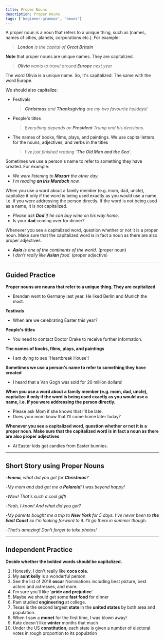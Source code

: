 ```yaml
---
title: Proper Nouns
description: Proper Nouns
tags: ['beginner-grammar', 'nouns']
---
```



A proper noun is a noun that refers to a unique thing, such as (names, names of cities, planets, corporations etc.). For example:

> _**London** is the capital of **Great Britain**_

**Note** that proper nouns are unique names. They are capitalized.

> _**Olivia** wants to travel around **Europe** next year_

The word Olivia is a unique name. So, It's capitalized. The same with the word Europe.

We should also capitalize:

- Festivals

  > _**Christmas** and **Thanksgiving** are my two favourite holidays!_

- People's titles

  > _Everything depends on **President** Trump and his decisions._

- The names of books, films, plays, and paintings. We use capital letters for the nouns, adjectives, and verbs in the titles

  > _I've just finished reading '**The Old Man and the Sea**'._

Sometimes we use a person's name to refer to something they have created. For example:

- _We were listening to **Mozart** the other day._
- _I'm reading **an Iris Murdoch** now._

When you use a word about a family member (e.g. mom, dad, uncle), capitalize it only if the word is being used exactly as you would use a name, i.e. if you were addressing the person directly. If the word is not being used as a name, it is not capitalized.

- _Please ask **Dad** if he can buy wine on his way home._
- Is your **dad** coming over for dinner?

Whenever you see a capitalized word, question whether or not it is a proper noun. Make sure that the capitalized word is in fact a noun as there are also proper adjectives.

- _**Asia** is one of the continents of the world._ (proper noun)
- _I don't really like **Asian** food._ (proper adjective)

---

## Guided Practice

**Proper nouns are nouns that refer to a unique thing. They are capitalized**

- Brendan went to Germany last year. He liked Berlin and Munich the most. <InfoTooltip label='Brendan, Germany, Berlin, Munich' />

**Festivals**

- When are we celebrating Easter this year? <InfoTooltip label='Easter' />

**People's titles**

- You need to contact Doctor Drake to receive further information. <InfoTooltip label='Doctor' />

**The names of books, films, plays, and paintings**

- I am dying to see 'Heartbreak House'! <InfoTooltip label='Heartbreak House' />

**Sometimes we use a person's name to refer to something they have created**

- I heard that a Van Gogh was sold for 20 million dollars! <InfoTooltip label="Van Gogh" />

**When you use a word about a family member (e.g. mom, dad, uncle), capitalize it only if the word is being used exactly as you would use a name, i.e. if you were addressing the person directly.**

- Please ask Mom if she knows that I'll be late. <InfoTooltip label='Mom' />
- Does your mom know that I'll come home later today? <InfoTooltip label='mom' />

**Whenever you see a capitalized word, question whether or not it is a proper noun. Make sure that the capitalized word is in fact a noun as there are also proper adjectives**

- At Easter <InfoTooltip label='Easter (proper noun)' /> kids get candies from Easter <InfoTooltip label='Easter (proper adjective)' /> bunnies.

---

## Short Story using Proper Nouns

-_**Emma**, what did you get for **Christmas**?_

-_My mom and dad got me a **Polaroid**! I was beyond happy!_

-_Wow! That's such a cool gift!_

-_Yeah, I know! And what did you get?_

-_My parents bought me a trip to **New York** for 5 days. I've never been to **the East Coast** so I'm looking forward to it. I'll go there in summer though._

-_That's amazing! Don't forget to take photos!_

---

## Independent Practice

**Decide whether the bolded words should be capitalized.**

1. Honestly, I don't really like **coca cola**. <InfoTooltip label='Coca Cola' />
2. My **aunt kelly** is a wonderful person. <InfoTooltip  label='aunt Kelly'  />
3. See the list of 2018 **oscar** Nominations including best picture, best actors and actresses, and more. <InfoTooltip  label='Oscar'  />
4. I'm sure you'll like '**pride and prejudice**' <InfoTooltip label='Pride and Prejudice' />
5. Maybe we should get some **fast food** for dinner <InfoTooltip label='fast food' />
6. Pam studied **engineering** at college. <InfoTooltip label='Engineering' />
7. Texas is the second largest **state** in the **united states** by both area and population. <InfoTooltip label='United States' />
8. When I saw a **monet** for the first time, I was blown away! <InfoTooltip label='Monet' />
9. Kate doesn't like **winter** months that much <InfoTooltip label='winter' />
10. Under the US **constitution**, each state is given a number of electoral votes in rough proportion to its population <InfoTooltip label='constitution' />
